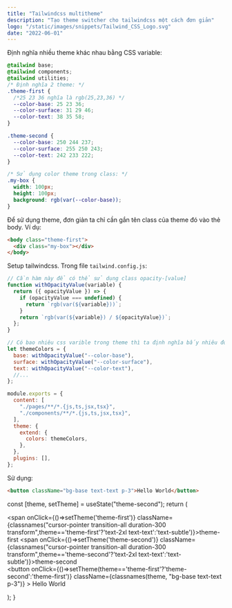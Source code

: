 ---
title: "Tailwindcss multitheme"
description: "Tạo theme switcher cho tailwindcss một cách đơn giản"
logo: "/static/images/snippets/Tailwind_CSS_Logo.svg"
date: "2022-06-01"
---

Định nghĩa nhiều theme khác nhau bằng CSS variable:

```css
@tailwind base;
@tailwind components;
@tailwind utilities;
/* Định nghĩa 2 theme: */
.theme-first {
  /*25 23 36 nghĩa là rgb(25,23,36) */
  --color-base: 25 23 36;
  --color-surface: 31 29 46;
  --color-text: 38 35 58;
}

.theme-second {
  --color-base: 250 244 237;
  --color-surface: 255 250 243;
  --color-text: 242 233 222;
}

/* Sử dụng color theme trong class: */
.my-box {
  width: 100px;
  height: 100px;
  background: rgb(var(--color-base));
}
```

Để sử dụng theme, đơn giản ta chỉ cần gắn tên class của theme đó vào thẻ body. Ví dụ:

```html
<body class="theme-first">
  <div class="my-box"></div>
</body>
```

Setup tailwindcss. Trong file `tailwind.config.js`:

```js
// Cần hàm này để có thể sử dụng class opacity-[value]
function withOpacityValue(variable) {
  return ({ opacityValue }) => {
    if (opacityValue === undefined) {
      return `rgb(var(${variable}))`;
    }
    return `rgb(var(${variable}) / ${opacityValue})`;
  };
}

// Có bao nhiêu css varible trong theme thì ta định nghĩa bấy nhiêu đó:
let themeColors = {
  base: withOpacityValue("--color-base"),
  surface: withOpacityValue("--color-surface"),
  text: withOpacityValue("--color-text"),
  //...
};

module.exports = {
  content: [
    "./pages/**/*.{js,ts,jsx,tsx}",
    "./components/**/*.{js,ts,jsx,tsx}",
  ],
  theme: {
    extend: {
      colors: themeColors,
    },
  },
  plugins: [],
};
```

Sử dụng:

```html
<button className="bg-base text-text p-3">Hello World</button>
```

  const [theme, setTheme] = useState("theme-second");
  return (
    <div className="w-full h-56 gap-5 theme-first bg-overlay flex-col flex justify-center items-center">
      <div className="space-x-5">
        <span onClick={()=>setTheme('theme-first')} className={classnames("cursor-pointer transition-all duration-300 transform",theme=='theme-first'?'text-2xl text-text':'text-subtle')}>theme-first</span>
        <span onClick={()=>setTheme('theme-second')} className={classnames("cursor-pointer transition-all duration-300 transform",theme=='theme-second'?'text-2xl text-text':'text-subtle')}>theme-second</span>
      </div>
      <button
      onClick={()=>setTheme(theme=='theme-first'?'theme-second':'theme-first')}
        className={classnames(theme, "bg-base text-text p-3")}
      >
        Hello World
      </button>
    </div>

);
}

<MyBtn />
